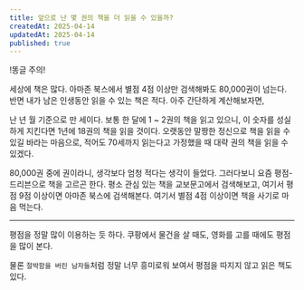 ```yaml
---
title: 앞으로 난 몇 권의 책을 더 읽을 수 있을까?
createdAt: 2025-04-14
updatedAt: 2025-04-14
published: true
---
```


<MyThought>
!똥글 주의!

</MyThought>

세상에 책은 많다. <Link href='https://www.amazon.com/s?rh=n%3A283155%2Cp_72%3A1250221011&dc&language=ko&qid=1744637276&rnid=1250219011&ref=sr_nr_p_72_0'>아마존 북스에서 별점 4점 이상만 검색</Link>해봐도 80,000권이 넘는다. 반면 내가 남은 인생동안 읽을 수 있는 책은 적다. 아주 간단하게 계산해보자면,

난 <Year />년 <Month />월 기준으로 만 <Age />세이다. 보통 한 달에 1 ~ 2권의 책을 읽고 있으니, 이 숫자를 성실하게 지킨다면 1년에 18권의 책을 읽을 것이다. 오랫동안 말짱한 정신으로
책을 읽을 수 있길 바라는 마음으로,
적어도 70세까지 읽는다고 가정했을 때 대략 <BooksLeftToRead />권의 책을 읽을 수 있겠다.

80,000권 중에 <BooksLeftToRead />권이라니, 생각보다 엄청 적다는 생각이 들었다. 그러다보니 요즘 평점-드리븐으로 책을 고르곤 한다. 평소 관심 있는 책을 교보문고에서 검색해보고, 여기서 평점 9점 이상이면 아마존 북스에 검색해본다. 여기서 별점 4점 이상이면 책을 사기로 마음 먹는다.

---

<MyThought>
평점을 정말 많이 이용하는 듯 하다. 쿠팡에서 물건을 살 때도, 영화를 고를 때에도 평점을 많이 본다.

물론 `절박함을 버린 남자들`처럼 정말 너무 흥미로워 보여서 평점을 따지지 않고 읽은 책도 있다.

</MyThought>
